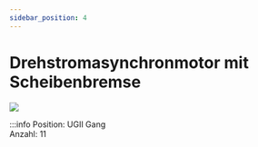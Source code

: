 ```yaml
---
sidebar_position: 4
---
```


# Drehstromasynchronmotor mit Scheibenbremse

[![](/image/Labore/B2/Modelle/MusterET/DAM_mit_Scheibenbremse_min.webp)](/image/Labore/B2/Modelle/MusterET/DAM_mit_Scheibenbremse.webp)


:::info
Position:   UGII Gang\
Anzahl: 11